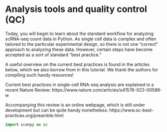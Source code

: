 # Analysis tools and quality control (QC)

Today, you will begin to learn about the standard workflow for analyzing scRNA-seq count data in Python. As single cell data is complex and often tailored to the particular experimental design, so there is not one “correct” approach to analyzing these data. However, certain steps have become accepted as a sort of standard "best practice." 

A useful overview on the current best practices is found in the articles below, which we also borrow from in this tutorial. We thank the authors for compiling such handy resources!

Current best practices in single-cell RNA-seq analysis are explained in a recent Nature Review: https://www.nature.com/articles/s41576-023-00586-w

Accompanying this review is an online webpage, which is still under development but can be quite handy nonetheless:
https://www.sc-best-practices.org/preamble.html

```python
import scanpy as sc
```